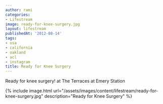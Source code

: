 ```yaml
---
author: rami
categories:
- Lifestream
image: ready-for-knee-surgery.jpg
layout: lifestream
publishedAt: '2012-08-14'
tags:
- usa
- california
- oakland
- acl
- instagram
title: Ready for Knee Surgery
---
```


Ready for knee surgery! at The Terraces at Emery Station

{% include image.html url="/assets/images/content/lifestream/ready-for-knee-surgery.jpg" description="Ready for Knee Surgery" %}